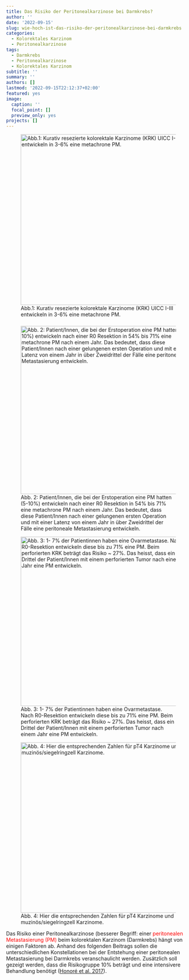 ```yaml
---
title: Das Risiko der Peritonealkarzinose bei Darmkrebs?
author: ''
date: '2022-09-15'
slug: wie-hoch-ist-das-risiko-der-peritonealkarzinose-bei-darmkrebs
categories:
  - Kolorektales Karzinom
  - Peritonealkarzinose
tags:
  - Darmkrebs
  - Peritonealkarzinose
  - Kolorektales Karzinom
subtitle: ''
summary: ''
authors: []
lastmod: '2022-09-15T22:12:37+02:00'
featured: yes
image:
  caption: ''
  focal_point: []
  preview_only: yes
projects: []
---
```


![Abb.1: Kurativ resezierte kolorektale Karzinome (KRK) UICC I-III entwickeln in 3-6% eine metachrone PM.](images/paste-DFBF9F54.png){width="465"}

### 

![Abb. 2: Patient/Innen, die bei der Erstoperation eine PM hatten (5-10%) entwickeln nach einer R0 Resektion in 54% bis 71% eine metachrone PM nach einem Jahr. Das bedeutet, dass diese Patient/Innen nach einer gelungenen ersten Operation und mit einer Latenz von einem Jahr in über Zweidrittel der Fälle eine peritoneale Metastasierung entwickeln.](images/paste-3AF64FB2.png){width="458"}

![Abb. 3: 1- 7% der Patientinnen haben eine Ovarmetastase. Nach R0-Resektion entwickeln diese bis zu 71% eine PM. Beim perforierten KRK beträgt das Risiko \~ 27%. Das heisst, dass ein Drittel der Patient/Innen mit einem perforierten Tumor nach einem Jahr eine PM entwickeln.](images/paste-4C955C32.png){width="461"}

![Abb. 4: Hier die entsprechenden Zahlen für pT4 Karzinome und muzinös/siegelringzell Karzinome.](images/paste-9F97CAA5.png){width="464"}

Das Risiko einer Peritonealkarzinose (besserer Begriff: einer [peritonealen Metastasierung (PM)]{style="color:red"} beim kolorektalen Karzinom (Darmkrebs) hängt von einigen Faktoren ab. Anhand des folgenden Beitrags sollen die unterschiedlichen Konstellationen bei der Entstehung einer peritonealen Metastasierung bei Darmkrebs veranschaulicht werden. Zusätzlich soll gezeigt werden, dass die Risikogruppe 10% beträgt und eine intensivere Behandlung benötigt ([Honoré et al. 2017](https://www.tandfonline.com/doi/pdf/10.1080/02656736.2017.1306119?needAccess=true)).
